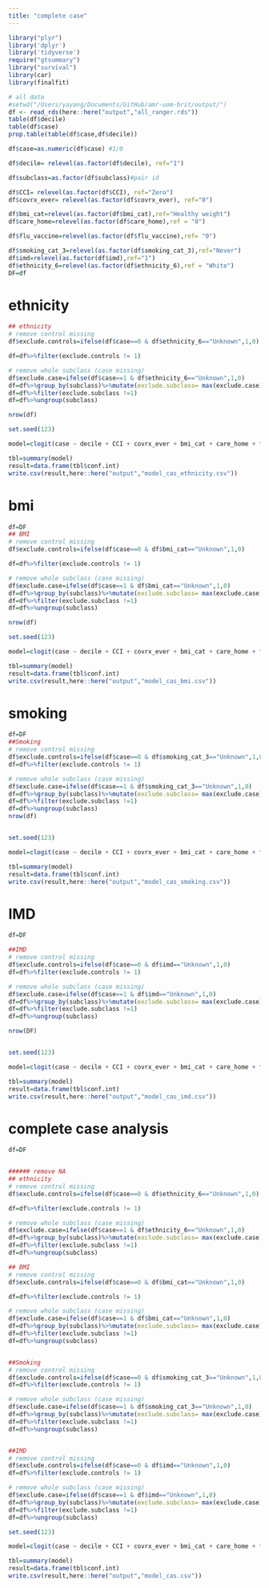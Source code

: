 ```yaml
---
title: "complete case"
---
```


```r
library("plyr")
library('dplyr')
library('tidyverse')
require("gtsummary")
library("survival")
library(car)
library(finalfit)
```


```r
# all data
#setwd("/Users/yayang/Documents/GitHub/amr-uom-brit/output/")
df <- read_rds(here::here("output","all_ranger.rds"))
table(df$decile)
table(df$case)
prop.table(table(df$case,df$decile))

df$case=as.numeric(df$case) #1/0

df$decile= relevel(as.factor(df$decile), ref="1")

df$subclass=as.factor(df$subclass)#pair id

df$CCI= relevel(as.factor(df$CCI), ref="Zero")
df$covrx_ever= relevel(as.factor(df$covrx_ever), ref="0")

df$bmi_cat=relevel(as.factor(df$bmi_cat),ref="Healthy weight")
df$care_home=relevel(as.factor(df$care_home),ref = "0")

df$flu_vaccine=relevel(as.factor(df$flu_vaccine),ref= "0")

df$smoking_cat_3=relevel(as.factor(df$smoking_cat_3),ref="Never")
df$imd=relevel(as.factor(df$imd),ref="1")
df$ethnicity_6=relevel(as.factor(df$ethnicity_6),ref = "White")
DF=df
```


# ethnicity
```r

## ethnicity
# remove control missing
df$exclude.controls=ifelse(df$case==0 & df$ethnicity_6=="Unknown",1,0)

df=df%>%filter(exclude.controls != 1)

# remove whole subclass (case missing)
df$exclude.case=ifelse(df$case==1 & df$ethnicity_6=="Unknown",1,0)
df=df%>%group_by(subclass)%>%mutate(exclude.subclass= max(exclude.case))
df=df%>%filter(exclude.subclass !=1)
df=df%>%ungroup(subclass)

nrow(df)

set.seed(123)

model=clogit(case ~ decile + CCI + covrx_ever + bmi_cat + care_home + flu_vaccine + smoking_cat_3 + imd+ ethnicity_6 + strata(subclass),DF) 

tbl=summary(model)
result=data.frame(tbl$conf.int) 
write.csv(result,here::here("output","model_cas_ethnicity.csv"))

```

# bmi
```r


df=DF
## BMI
# remove control missing
df$exclude.controls=ifelse(df$case==0 & df$bmi_cat=="Unknown",1,0)

df=df%>%filter(exclude.controls != 1)

# remove whole subclass (case missing)
df$exclude.case=ifelse(df$case==1 & df$bmi_cat=="Unknown",1,0)
df=df%>%group_by(subclass)%>%mutate(exclude.subclass= max(exclude.case))
df=df%>%filter(exclude.subclass !=1)
df=df%>%ungroup(subclass)

nrow(df)

set.seed(123)

model=clogit(case ~ decile + CCI + covrx_ever + bmi_cat + care_home + flu_vaccine + smoking_cat_3 + imd+ ethnicity_6 + strata(subclass),DF) 

tbl=summary(model)
result=data.frame(tbl$conf.int) 
write.csv(result,here::here("output","model_cas_bmi.csv"))

```

# smoking
```r


df=DF
##Smoking
# remove control missing
df$exclude.controls=ifelse(df$case==0 & df$smoking_cat_3=="Unknown",1,0)
df=df%>%filter(exclude.controls != 1)

# remove whole subclass (case missing)
df$exclude.case=ifelse(df$case==1 & df$smoking_cat_3=="Unknown",1,0)
df=df%>%group_by(subclass)%>%mutate(exclude.subclass= max(exclude.case))
df=df%>%filter(exclude.subclass !=1)
df=df%>%ungroup(subclass)
nrow(df)


set.seed(123)

model=clogit(case ~ decile + CCI + covrx_ever + bmi_cat + care_home + flu_vaccine + smoking_cat_3 + imd+ ethnicity_6 + strata(subclass),DF) 

tbl=summary(model)
result=data.frame(tbl$conf.int) 
write.csv(result,here::here("output","model_cas_smoking.csv"))

```

# IMD
```r

df=DF

##IMD
# remove control missing
df$exclude.controls=ifelse(df$case==0 & df$imd=="Unknown",1,0)
df=df%>%filter(exclude.controls != 1)

# remove whole subclass (case missing)
df$exclude.case=ifelse(df$case==1 & df$imd=="Unknown",1,0)
df=df%>%group_by(subclass)%>%mutate(exclude.subclass= max(exclude.case))
df=df%>%filter(exclude.subclass !=1)
df=df%>%ungroup(subclass)

nrow(DF)


set.seed(123)

model=clogit(case ~ decile + CCI + covrx_ever + bmi_cat + care_home + flu_vaccine + smoking_cat_3 + imd+ ethnicity_6 + strata(subclass),DF) 

tbl=summary(model)
result=data.frame(tbl$conf.int) 
write.csv(result,here::here("output","model_cas_imd.csv"))

```

# complete case analysis
```r

df=DF


###### remove NA
## ethnicity
# remove control missing
df$exclude.controls=ifelse(df$case==0 & df$ethnicity_6=="Unknown",1,0)

df=df%>%filter(exclude.controls != 1)

# remove whole subclass (case missing)
df$exclude.case=ifelse(df$case==1 & df$ethnicity_6=="Unknown",1,0)
df=df%>%group_by(subclass)%>%mutate(exclude.subclass= max(exclude.case))
df=df%>%filter(exclude.subclass !=1)
df=df%>%ungroup(subclass)

## BMI
# remove control missing
df$exclude.controls=ifelse(df$case==0 & df$bmi_cat=="Unknown",1,0)

df=df%>%filter(exclude.controls != 1)

# remove whole subclass (case missing)
df$exclude.case=ifelse(df$case==1 & df$bmi_cat=="Unknown",1,0)
df=df%>%group_by(subclass)%>%mutate(exclude.subclass= max(exclude.case))
df=df%>%filter(exclude.subclass !=1)
df=df%>%ungroup(subclass)


##Smoking
# remove control missing
df$exclude.controls=ifelse(df$case==0 & df$smoking_cat_3=="Unknown",1,0)
df=df%>%filter(exclude.controls != 1)

# remove whole subclass (case missing)
df$exclude.case=ifelse(df$case==1 & df$smoking_cat_3=="Unknown",1,0)
df=df%>%group_by(subclass)%>%mutate(exclude.subclass= max(exclude.case))
df=df%>%filter(exclude.subclass !=1)
df=df%>%ungroup(subclass)


##IMD
# remove control missing
df$exclude.controls=ifelse(df$case==0 & df$imd=="Unknown",1,0)
df=df%>%filter(exclude.controls != 1)

# remove whole subclass (case missing)
df$exclude.case=ifelse(df$case==1 & df$imd=="Unknown",1,0)
df=df%>%group_by(subclass)%>%mutate(exclude.subclass= max(exclude.case))
df=df%>%filter(exclude.subclass !=1)
df=df%>%ungroup(subclass)

set.seed(123)

model=clogit(case ~ decile + CCI + covrx_ever + bmi_cat + care_home + flu_vaccine + smoking_cat_3 + imd+ ethnicity_6 + strata(subclass),DF) 

tbl=summary(model)
result=data.frame(tbl$conf.int) 
write.csv(result,here::here("output","model_cas.csv"))
```


